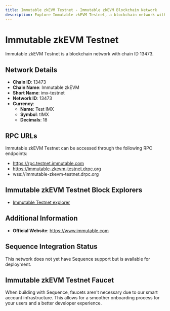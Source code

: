 ```yaml
--- 
title: Immutable zkEVM Testnet - Immutable zkEVM Blockchain Network
description: Explore Immutable zkEVM Testnet, a blockchain network with chain ID 13473. Learn about its native currency, Test IMX, and how to interact with the network.
---
```


# Immutable zkEVM Testnet

Immutable zkEVM Testnet is a blockchain network with chain ID 13473.

## Network Details

- **Chain ID**: 13473
- **Chain Name**: Immutable zkEVM
- **Short Name**: imx-testnet
- **Network ID**: 13473
- **Currency**: 
  - **Name**: Test IMX
  - **Symbol**: tIMX
  - **Decimals**: 18

## RPC URLs

Immutable zkEVM Testnet can be accessed through the following RPC endpoints:

- https://rpc.testnet.immutable.com
- https://immutable-zkevm-testnet.drpc.org
- wss://immutable-zkevm-testnet.drpc.org

## Immutable zkEVM Testnet Block Explorers

- [Immutable Testnet explorer](https://explorer.testnet.immutable.com)

## Additional Information

- **Official Website**: https://www.immutable.com

## Sequence Integration Status

This network does not yet have Sequence support but is available for deployment.

## Immutable zkEVM Testnet Faucet

When building with Sequence, faucets aren't necessary due to our smart account infrastructure. This allows for a smoother onboarding process for your users and a better developer experience.
